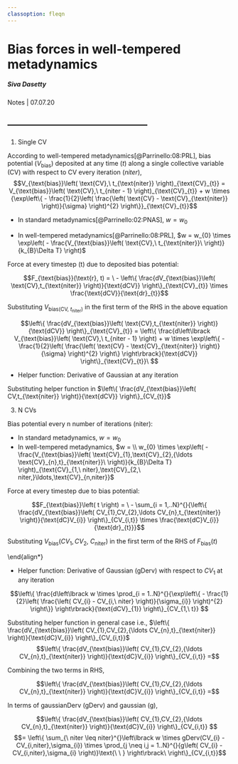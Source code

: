 ```yaml
---
classoption: fleqn
---
```


Bias forces in well-tempered metadynamics
=============================================

##### Siva Dasetty
Notes | 07.07.20

---------------------------------------------
-

1. Single CV

According to well-tempered metadynamics[@Parrinello:08:PRL], bias potential ($V_{\text{bias}}$) deposited at any time ($t$) along a single collective variable (CV) with respect to CV every iteration ($niter$),
$$V_{\text{bias}}\left( \text{CV},\ t_{\text{niter}} \right)_{\text{CV}_{t}} = V_{\text{bias}}\left( \text{CV},\ t_{niter - 1} \right)_{\text{CV}_{t}} + w \times {\exp\left\{ - \frac{1}{2}\left( \frac{\left( \text{CV} - \text{CV}_{\text{niter}} \right)}{\sigma} \right)^{2} \right\}}_{\text{CV}_{t}}$$

-   In standard metadynamics[@Parrinello:02:PNAS], $w = w_{0}$

<!-- -   In well-tempered metadynamics[@Parrinello:08:PRL], $w = w_{0} \times \exp\left( - \frac{V_{\text{bias}}\left( CV,\ t_{\text{niter}}\  \right)}{k_{B}\Delta T} \right)_{CV_{\text{niter}}}$-->
-   In well-tempered metadynamics[@Parrinello:08:PRL], $w = w_{0} \times \exp\left( - \frac{V_{\text{bias}}\left( \text{CV},\ t_{\text{niter}}\  \right)}{k_{B}\Delta T} \right)$


Force at every timestep (t) due to deposited bias potential:

$$F_{\text{bias}}(\text{r}, t) = \  - \left\{ \frac{dV_{\text{bias}}\left( \text{CV},t_{\text{niter}} \right)}{\text{dCV}} \right\}_{\text{CV}_{t}} \times \frac{\text{dCV}}{\text{dr}_{t}}$$

Substituting $V_{\text{bias}\left( \text{CV},\ t_{\text{niter}} \right)}$ in the first term of the RHS in the above equation

$$\left\{ \frac{dV_{\text{bias}}\left( \text{CV},t_{\text{niter}} \right)}{\text{dCV}} \right\}_{\text{CV}_{t}} = \left\{ \frac{d\left\lbrack V_{\text{bias}}\left( \text{CV},\ t_{niter - 1} \right) + w \times \exp\left\{ - \frac{1}{2}\left( \frac{\left( \text{CV} - \text{CV}_{\text{niter}} \right)}{\sigma} \right)^{2} \right\} \right\rbrack}{\text{dCV}} \right\}_{\text{CV}_{t}}\ $$

- Helper function: Derivative of Gaussian at any iteration
\begin{align*}
\left\{ \frac{d\left\lbrack w \times exp\left\{ - \frac{1}{2}\left( \frac{\left( \text{CV} - \text{CV}_{\text{niter}} \right)}{\sigma} \right)^{2} \right\} \right\rbrack}{\text{dCV}} \right\}_{CV_{t}} \\ 
\quad = \left\{ - w \times \frac{\left( CV - CV_{\text{niter}} \right)}{\sigma^{2}}\exp\left\{ - \frac{1}{2}\left( \frac{\left( CV - CV_{\text{niter}} \right)}{\sigma} \right)^{2} \right\} \right\}_{CV_{t}}
\end{align*}

Substituting helper function in
$\left\{ \frac{dV_{\text{bias}}\left( CV,t_{\text{niter}} \right)}{\text{dCV}} \right\}_{CV_{t}}$

\begin{align*}
\left\{ \frac{dV_{\text{bias}}\left( CV,t_{\text{niter}} \right)}{\text{dCV}} \right\}_{CV_{t}} =
\end{align*}
\begin{align*}
\Biggl\{ \sum_{\ niter \leq niter - 1}^{}\left\lbrack - w \times \frac{\left( CV - CV_{\text{niter}} \right)}{\sigma^{2}}\exp\left\{ - \frac{1}{2}\left( \frac{\left( CV - CV_{\text{niter}} \right)}{\sigma} \right)^{2} \right\} \right\rbrack\ \\
- w \times \frac{\left( CV - CV_{\text{niter}} \right)}{\sigma^{2}}\exp\left\{ - \frac{1}{2}\left( \frac{\left( CV - CV_{\text{niter}} \right)}{\sigma} \right)^{2} \right\}\  \Biggr\}_{CV_{t}}
\end{align*}

3. N CVs

Bias potential every n number of iterations (niter):

\begin{align*}
V_{\text{bias}}\left( \text{CV}_{1},\text{CV}_{2},\ldots\text{CV}_{n},\ t_{\text{niter}} \right)_{\text{CV}_{1,t},\text{CV}_{2,t},\ldots,\text{CV}_{n,t}} \\
= V_{\text{bias}}\left( \text{CV}_{1},\text{CV}_{2},{\ldots \text{CV}_{n},t}_{niter - 1} \right)_{\text{CV}_{1,t},\text{CV}_{2,t},\ldots,\text{CV}_{n,t}} \\
+ w \times {\prod_{i = 1..N}^{}{\exp\left\{ - \frac{1}{2}\left( \frac{\left( \text{CV}_{i} - \text{CV}_{i,\ niter} \right)}{\sigma_{i}} \right)^{2} \right\}}}_{\text{CV}_{i,\ t}}
\end{align*}

- In standard metadynamics, $w = w_{0}$
- In well-tempered metadynamics, $w = \\ w_{0} \times \exp\left( - \frac{V_{\text{bias}}\left( \text{CV}_{1},\text{CV}_{2},{\ldots \text{CV}_{n},t}_{\text{niter}}\  \right)}{k_{B}\Delta T} \right)_{\text{CV}_{1,\ niter},\text{CV}_{2,\ niter,}\ldots,\text{CV}_{n,niter}}$

Force at every timestep due to bias potential:

$$F_{\text{bias}}\left( t \right) = \  - \sum_{i = 1,..N}^{}{\left\{ \frac{dV_{\text{bias}}\left( CV_{1},CV_{2},\ldots CV_{n},t_{\text{niter}} \right)}{\text{dC}V_{i}} \right\}_{CV_{i,t}} \times \frac{\text{dC}V_{i}}{\text{dr}_{t}}}$$

Substituting
$V_{\text{bias}}\left( CV_{1},CV_{2},\ C_{\text{niter}} \right)$ in the
first term of the RHS of $F_{\text{bias}}\left( t \right)$

\begin{align*}
\left\{ \frac{dV_{\text{bias}}\left( CV_{1},CV_{2},{\ldots CV_{n},t}_{\text{niter}} \right)}{\text{dC}V_{i}} \right\}_{CV_{i,t}} = 
\end{align*}
\begin{align*}
\Biggl\{ \frac{d\left\lbrack V_{\text{bias}}\left( CV_{1},CV_{2},\ {\ldots CV_{n},t}_{niter - 1} \right) + w \times \prod_{i = 1..N}^{}{\exp\left\{ - \frac{1}{2}\left( \frac{\left( CV_{i} - CV_{i,\ niter} \right)}{\sigma_{i}} \right)^{2} \right\}} \right\rbrack}{\text{dC}V_{i}} \Biggr\}_{CV_{i,t}}\ 
\end{align*}

- Helper function: Derivative of Gaussian (gDerv) with respect to $CV_{1}$ at any iteration 

$$\left\{ \frac{d\left\lbrack w \times \prod_{i = 1..N}^{}{\exp\left\{ - \frac{1}{2}\left( \frac{\left( CV_{i} - CV_{i,\ niter} \right)}{\sigma_{i}} \right)^{2} \right\}} \right\rbrack}{\text{dCV}_{1}} \right\}_{CV_{1,\ t}} $$
\begin{align*}
= \Biggl\{ - w \times \frac{\left( CV_{1} - CV_{1,niter} \right)}{\sigma_{1}^{2}}\exp\left\{ - \frac{1}{2}\left( \frac{\left( CV_{1} - CV_{1,\ niter} \right)}{\sigma_{1}} \right)^{2} \right\} \\
\times \prod_{i = 2..N}^{}{\exp\left\{ - \frac{1}{2}\left( \frac{\left( CV_{i} - CV_{i,\ niter} \right)}{\sigma_{i}} \right)^{2} \right\}} \Biggr\}_{CV_{1.t}}
\end{align*}


Substituting helper function in general case i.e., $\left\{ \frac{dV_{\text{bias}}\left( CV_{1},CV_{2},{\ldots CV_{n},t}_{\text{niter}} \right)}{\text{dC}V_{i}} \right\}_{CV_{i,t}}$
$$\left\{ \frac{dV_{\text{bias}}\left( CV_{1},CV_{2},{\ldots CV_{n},t}_{\text{niter}} \right)}{\text{dC}V_{i}} \right\}_{CV_{i,t}} =$$
\begin{align*}
\Biggl\{ \sum_{\ niter \leq niter - 1}^{}\Biggl\lbrack - w \times \frac{\left( CV_{i} - CV_{i,niter} \right)}{\sigma_{i}^{2}}\exp\left\{ - \frac{1}{2}\left( \frac{\left( CV_{i} - CV_{i,\ niter} \right)}{\sigma_{i}} \right)^{2} \right\} \\ 
\times \prod_{j \neq i,j = 1..N}^{}{\exp\left\{ - \frac{1}{2}\left( \frac{\left( CV_{i} - CV_{i,\ niter} \right)}{\sigma_{i}} \right)^{2} \right\}}\text{\ \ } \Biggr\rbrack\ \\
\\
- w \times \frac{\left( CV_{i} - CV_{i,niter} \right)}{\sigma_{i}^{2}}\exp\left\{ - \frac{1}{2}\left( \frac{\left( CV_{i} - CV_{i,\ niter} \right)}{\sigma_{i}} \right)^{2} \right\} \\
  \times \prod_{j \neq i,j = 1..N}^{}{\exp\left\{ - \frac{1}{2}\left( \frac{\left( CV_{i} - CV_{i,niter} \right)}{\sigma_{i}} \right)^{2} \right\}}\text{\ \ } \Biggr\}_{CV_{i,t}}
\end{align*}

Combining the two terms in RHS,

$$\left\{ \frac{dV_{\text{bias}}\left( CV_{1},CV_{2},{\ldots CV_{n},t}_{\text{niter}} \right)}{\text{dC}V_{i}} \right\}_{CV_{i,t}} =$$
\begin{align*}
\Bigg\{ \sum_{\ niter \leq niter}^{}\Biggl\lbrack - w \times \frac{\left( CV_{i} - CV_{i,niter} \right)}{\sigma_{i}^{2}}\exp\left\{ - \frac{1}{2}\left( \frac{\left( CV_{i} - CV_{i,\ niter} \right)}{\sigma_{i}} \right)^{2} \right\} \\
\times \prod_{j \neq i,j = 1..N}^{}{\exp\left\{ - \frac{1}{2}\left( \frac{\left( CV_{i} - CV_{i,\ niter} \right)}{\sigma_{i}} \right)^{2} \right\}}\text{\ \ } \Biggr\rbrack\  \Biggr\}_{CV_{i,t}}
\end{align*}

In terms of gaussianDerv (gDerv) and gaussian (g),

$$\left\{ \frac{dV_{\text{bias}}\left( CV_{1},CV_{2},{\ldots CV_{n},t}_{\text{niter}} \right)}{\text{dC}V_{i}} \right\}_{CV_{i,t}} $$
$$= \left\{ \sum_{\ niter \leq niter}^{}\left\lbrack w \times gDerv(CV_{i} - CV_{i,niter},\sigma_{i}) \times \prod_{j \neq i,j = 1..N}^{}{g\left( CV_{i} - CV_{i,niter},\sigma_{i} \right)}\text{\ \ } \right\rbrack\  \right\}_{CV_{i,t}}$$


